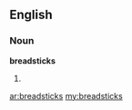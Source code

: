 ==English==

===Noun===
'''breadsticks'''

# {{plural of|[[breadstick]]}}

[[ar:breadsticks]]
[[my:breadsticks]]